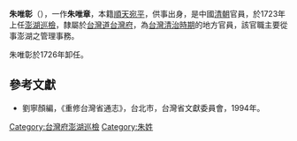 '''朱唯彰'''（{{bd|？||？||}}），一作'''朱唯章'''，本籍[[順天|順天]][[宛平|宛平]]，供事出身，是中國[[清朝|清朝]]官員，於1723年上任[[澎湖|澎湖]][[巡檢|巡檢]]，隸屬於[[台灣道|台灣道]][[台灣府|台灣府]]，為[[台灣清治時期|台灣清治時期]]的地方官員，該官職主要從事澎湖之管理事務。

朱唯彰於1726年卸任。
{{start box}}
{{s-before|[[李振宗|李振宗]]}}
{{s-title|[[臺灣府臺灣縣澎湖巡檢|臺灣府澎湖巡檢]]|1723年上任}}
{{s-after|[[鄭奎聚|鄭奎聚]]}}
{{end box}}

==參考文獻==
*劉寧顏編，《重修台灣省通志》，台北市，台灣省文獻委員會，1994年。
{{清朝人物小作品}}
[[Category:台灣府澎湖巡檢|Category:台灣府澎湖巡檢]]
[[Category:朱姓|Category:朱姓]]